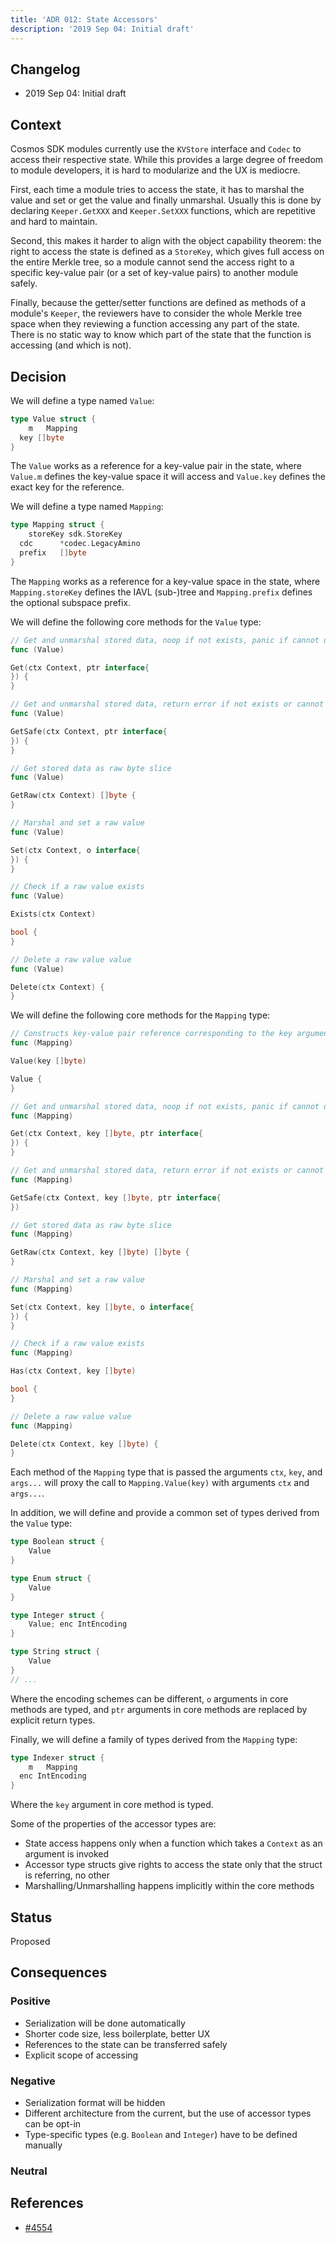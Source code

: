 ```yaml
---
title: 'ADR 012: State Accessors'
description: '2019 Sep 04: Initial draft'
---
```


## Changelog

* 2019 Sep 04: Initial draft

## Context

Cosmos SDK modules currently use the `KVStore` interface and `Codec` to access their respective state. While
this provides a large degree of freedom to module developers, it is hard to modularize and the UX is
mediocre.

First, each time a module tries to access the state, it has to marshal the value and set or get the
value and finally unmarshal. Usually this is done by declaring `Keeper.GetXXX` and `Keeper.SetXXX` functions,
which are repetitive and hard to maintain.

Second, this makes it harder to align with the object capability theorem: the right to access the
state is defined as a `StoreKey`, which gives full access on the entire Merkle tree, so a module cannot
send the access right to a specific key-value pair (or a set of key-value pairs) to another module safely.

Finally, because the getter/setter functions are defined as methods of a module's `Keeper`, the reviewers
have to consider the whole Merkle tree space when they reviewing a function accessing any part of the state.
There is no static way to know which part of the state that the function is accessing (and which is not).

## Decision

We will define a type named `Value`:

```go
type Value struct {
    m   Mapping
  key []byte
}
```

The `Value` works as a reference for a key-value pair in the state, where `Value.m` defines the key-value
space it will access and `Value.key` defines the exact key for the reference.

We will define a type named `Mapping`:

```go
type Mapping struct {
    storeKey sdk.StoreKey
  cdc      *codec.LegacyAmino
  prefix   []byte
}
```

The `Mapping` works as a reference for a key-value space in the state, where `Mapping.storeKey` defines
the IAVL (sub-)tree and `Mapping.prefix` defines the optional subspace prefix.

We will define the following core methods for the `Value` type:

```go expandable
// Get and unmarshal stored data, noop if not exists, panic if cannot unmarshal
func (Value)

Get(ctx Context, ptr interface{
}) {
}

// Get and unmarshal stored data, return error if not exists or cannot unmarshal
func (Value)

GetSafe(ctx Context, ptr interface{
}) {
}

// Get stored data as raw byte slice
func (Value)

GetRaw(ctx Context) []byte {
}

// Marshal and set a raw value
func (Value)

Set(ctx Context, o interface{
}) {
}

// Check if a raw value exists
func (Value)

Exists(ctx Context)

bool {
}

// Delete a raw value value
func (Value)

Delete(ctx Context) {
}
```

We will define the following core methods for the `Mapping` type:

```go expandable
// Constructs key-value pair reference corresponding to the key argument in the Mapping space
func (Mapping)

Value(key []byte)

Value {
}

// Get and unmarshal stored data, noop if not exists, panic if cannot unmarshal
func (Mapping)

Get(ctx Context, key []byte, ptr interface{
}) {
}

// Get and unmarshal stored data, return error if not exists or cannot unmarshal
func (Mapping)

GetSafe(ctx Context, key []byte, ptr interface{
})

// Get stored data as raw byte slice
func (Mapping)

GetRaw(ctx Context, key []byte) []byte {
}

// Marshal and set a raw value
func (Mapping)

Set(ctx Context, key []byte, o interface{
}) {
}

// Check if a raw value exists
func (Mapping)

Has(ctx Context, key []byte)

bool {
}

// Delete a raw value value
func (Mapping)

Delete(ctx Context, key []byte) {
}
```

Each method of the `Mapping` type that is passed the arguments `ctx`, `key`, and `args...` will proxy
the call to `Mapping.Value(key)` with arguments `ctx` and `args...`.

In addition, we will define and provide a common set of types derived from the `Value` type:

```go
type Boolean struct {
    Value
}

type Enum struct {
    Value
}

type Integer struct {
    Value; enc IntEncoding
}

type String struct {
    Value
}
// ...
```

Where the encoding schemes can be different, `o` arguments in core methods are typed, and `ptr` arguments
in core methods are replaced by explicit return types.

Finally, we will define a family of types derived from the `Mapping` type:

```go
type Indexer struct {
    m   Mapping
  enc IntEncoding
}
```

Where the `key` argument in core method is typed.

Some of the properties of the accessor types are:

* State access happens only when a function which takes a `Context` as an argument is invoked
* Accessor type structs give rights to access the state only that the struct is referring, no other
* Marshalling/Unmarshalling happens implicitly within the core methods

## Status

Proposed

## Consequences

### Positive

* Serialization will be done automatically
* Shorter code size, less boilerplate, better UX
* References to the state can be transferred safely
* Explicit scope of accessing

### Negative

* Serialization format will be hidden
* Different architecture from the current, but the use of accessor types can be opt-in
* Type-specific types (e.g. `Boolean` and `Integer`) have to be defined manually

### Neutral

## References

* [#4554](https://github.com/cosmos/cosmos-sdk/issues/4554)
